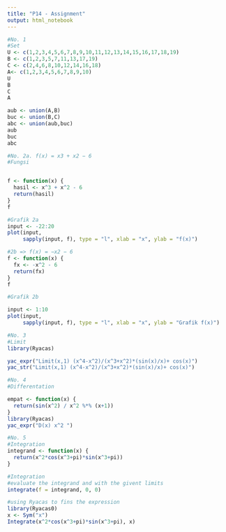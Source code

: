 ---
title: "P14 - Assignment"
output: html_notebook
---

```{r}
#No. 1
#Set
U <- c(1,2,3,4,5,6,7,8,9,10,11,12,13,14,15,16,17,18,19)
B <- c(1,2,3,5,7,11,13,17,19)
C <- c(2,4,6,8,10,12,14,16,18)
A<- c(1,2,3,4,5,6,7,8,9,10)
U
B
C
A

```
```{r}
aub <- union(A,B)
buc <- union(B,C)
abc <- union(aub,buc)
aub
buc
abc
```
```{r}
#No. 2a. f(x) = x3 + x2 − 6
#Fungsi


f <- function(x) {
  hasil <- x^3 + x^2 - 6
  return(hasil)
}
f

```

```{r}
#Grafik 2a
input <- -22:20
plot(input,
     sapply(input, f), type = "l", xlab = "x", ylab = "f(x)")
```
```{r}
#2b => f(x) = −x2 − 6
f <- function(x) {
  fx <- -x^2 - 6
  return(fx)
}
f
```
```{r}
#Grafik 2b

input <- 1:10
plot(input, 
     sapply(input, f), type = "l", xlab = "x", ylab = "Grafik f(x)")

```
```{r}
#No. 3
#Limit
library(Ryacas)

yac_expr("Limit(x,1) (x^4-x^2)/(x^3+x^2)*(sin(x)/x)+ cos(x)")
yac_str("Limit(x,1) (x^4-x^2)/(x^3+x^2)*(sin(x)/x)+ cos(x)")
```

```{r}
#No. 4
#Differentation

empat <- function(x) {
  return(sin(x^2) / x^2 %*% (x+1))
}
library(Ryacas)
yac_expr("D(x) x^2 ")
```

```{r}
#No. 5 
#Integration
integrand <- function(x) {
  return(x^2*cos(x^3+pi)*sin(x^3+pi))
}
```

```{r}
#Integration
#evaluate the integrand and with the givent limits
integrate(f = integrand, 0, 0)

#using Ryacas to fins the expression
library(Ryacas0)
x <- Sym("x")
Integrate(x^2*cos(x^3+pi)*sin(x^3+pi), x)
```

